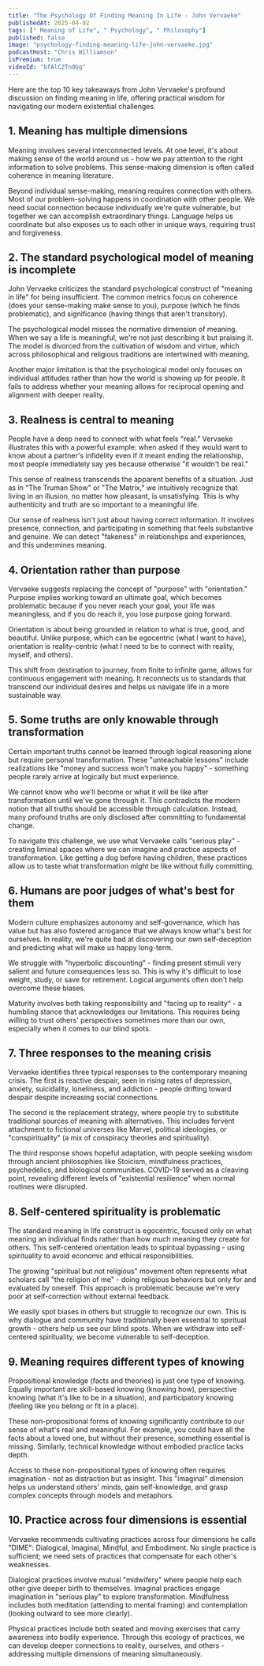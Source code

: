 ```yaml
---
title: "The Psychology Of Finding Meaning In Life - John Vervaeke"
publishedAt: 2025-04-02
tags: [" Meaning of Life", " Psychology", " Philosophy"]
published: false
image: "psychology-finding-meaning-life-john-vervaeke.jpg"
podcastHost: "Chris Williamson"
isPremium: true
videoId: "bfAlC2Tn0bg"
---
```



<PodcastSummaryPageLayout frontmatter={frontmatter}>

Here are the top 10 key takeaways from John Vervaeke's profound discussion on finding meaning in life, offering practical wisdom for navigating our modern existential challenges.

## 1. Meaning has multiple dimensions

Meaning involves several interconnected levels. At one level, it's about making sense of the world around us - how we pay attention to the right information to solve problems. This sense-making dimension is often called coherence in meaning literature.

Beyond individual sense-making, meaning requires connection with others. Most of our problem-solving happens in coordination with other people. We need social connection because individually we're quite vulnerable, but together we can accomplish extraordinary things. Language helps us coordinate but also exposes us to each other in unique ways, requiring trust and forgiveness.

## 2. The standard psychological model of meaning is incomplete

John Vervaeke criticizes the standard psychological construct of "meaning in life" for being insufficient. The common metrics focus on coherence (does your sense-making make sense to you), purpose (which he finds problematic), and significance (having things that aren't transitory).

The psychological model misses the normative dimension of meaning. When we say a life is meaningful, we're not just describing it but praising it. The model is divorced from the cultivation of wisdom and virtue, which across philosophical and religious traditions are intertwined with meaning.

Another major limitation is that the psychological model only focuses on individual attitudes rather than how the world is showing up for people. It fails to address whether your meaning allows for reciprocal opening and alignment with deeper reality.

## 3. Realness is central to meaning

People have a deep need to connect with what feels "real." Vervaeke illustrates this with a powerful example: when asked if they would want to know about a partner's infidelity even if it meant ending the relationship, most people immediately say yes because otherwise "it wouldn't be real."

This sense of realness transcends the apparent benefits of a situation. Just as in "The Truman Show" or "The Matrix," we intuitively recognize that living in an illusion, no matter how pleasant, is unsatisfying. This is why authenticity and truth are so important to a meaningful life.

Our sense of realness isn't just about having correct information. It involves presence, connection, and participating in something that feels substantive and genuine. We can detect "fakeness" in relationships and experiences, and this undermines meaning.

## 4. Orientation rather than purpose

Vervaeke suggests replacing the concept of "purpose" with "orientation." Purpose implies working toward an ultimate goal, which becomes problematic because if you never reach your goal, your life was meaningless, and if you do reach it, you lose purpose going forward.

Orientation is about being grounded in relation to what is true, good, and beautiful. Unlike purpose, which can be egocentric (what I want to have), orientation is reality-centric (what I need to be to connect with reality, myself, and others).

This shift from destination to journey, from finite to infinite game, allows for continuous engagement with meaning. It reconnects us to standards that transcend our individual desires and helps us navigate life in a more sustainable way.

## 5. Some truths are only knowable through transformation

Certain important truths cannot be learned through logical reasoning alone but require personal transformation. These "unteachable lessons" include realizations like "money and success won't make you happy" - something people rarely arrive at logically but must experience.

We cannot know who we'll become or what it will be like after transformation until we've gone through it. This contradicts the modern notion that all truths should be accessible through calculation. Instead, many profound truths are only disclosed after committing to fundamental change.

To navigate this challenge, we use what Vervaeke calls "serious play" - creating liminal spaces where we can imagine and practice aspects of transformation. Like getting a dog before having children, these practices allow us to taste what transformation might be like without fully committing.

## 6. Humans are poor judges of what's best for them

Modern culture emphasizes autonomy and self-governance, which has value but has also fostered arrogance that we always know what's best for ourselves. In reality, we're quite bad at discovering our own self-deception and predicting what will make us happy long-term.

We struggle with "hyperbolic discounting" - finding present stimuli very salient and future consequences less so. This is why it's difficult to lose weight, study, or save for retirement. Logical arguments often don't help overcome these biases.

Maturity involves both taking responsibility and "facing up to reality" - a humbling stance that acknowledges our limitations. This requires being willing to trust others' perspectives sometimes more than our own, especially when it comes to our blind spots.

## 7. Three responses to the meaning crisis

Vervaeke identifies three typical responses to the contemporary meaning crisis. The first is reactive despair, seen in rising rates of depression, anxiety, suicidality, loneliness, and addiction - people drifting toward despair despite increasing social connections.

The second is the replacement strategy, where people try to substitute traditional sources of meaning with alternatives. This includes fervent attachment to fictional universes like Marvel, political ideologies, or "conspirituality" (a mix of conspiracy theories and spirituality).

The third response shows hopeful adaptation, with people seeking wisdom through ancient philosophies like Stoicism, mindfulness practices, psychedelics, and biological communities. COVID-19 served as a cleaving point, revealing different levels of "existential resilience" when normal routines were disrupted.

## 8. Self-centered spirituality is problematic

The standard meaning in life construct is egocentric, focused only on what meaning an individual finds rather than how much meaning they create for others. This self-centered orientation leads to spiritual bypassing - using spirituality to avoid economic and ethical responsibilities.

The growing "spiritual but not religious" movement often represents what scholars call "the religion of me" - doing religious behaviors but only for and evaluated by oneself. This approach is problematic because we're very poor at self-correction without external feedback.

We easily spot biases in others but struggle to recognize our own. This is why dialogue and community have traditionally been essential to spiritual growth - others help us see our blind spots. When we withdraw into self-centered spirituality, we become vulnerable to self-deception.

## 9. Meaning requires different types of knowing

Propositional knowledge (facts and theories) is just one type of knowing. Equally important are skill-based knowing (knowing how), perspective knowing (what it's like to be in a situation), and participatory knowing (feeling like you belong or fit in a place).

These non-propositional forms of knowing significantly contribute to our sense of what's real and meaningful. For example, you could have all the facts about a loved one, but without their presence, something essential is missing. Similarly, technical knowledge without embodied practice lacks depth.

Access to these non-propositional types of knowing often requires imagination - not as distraction but as insight. This "imaginal" dimension helps us understand others' minds, gain self-knowledge, and grasp complex concepts through models and metaphors.

## 10. Practice across four dimensions is essential

Vervaeke recommends cultivating practices across four dimensions he calls "DIME": Dialogical, Imaginal, Mindful, and Embodiment. No single practice is sufficient; we need sets of practices that compensate for each other's weaknesses.

Dialogical practices involve mutual "midwifery" where people help each other give deeper birth to themselves. Imaginal practices engage imagination in "serious play" to explore transformation. Mindfulness includes both meditation (attending to mental framing) and contemplation (looking outward to see more clearly).

Physical practices include both seated and moving exercises that carry awareness into bodily experience. Through this ecology of practices, we can develop deeper connections to reality, ourselves, and others - addressing multiple dimensions of meaning simultaneously.

</PodcastSummaryPageLayout>
